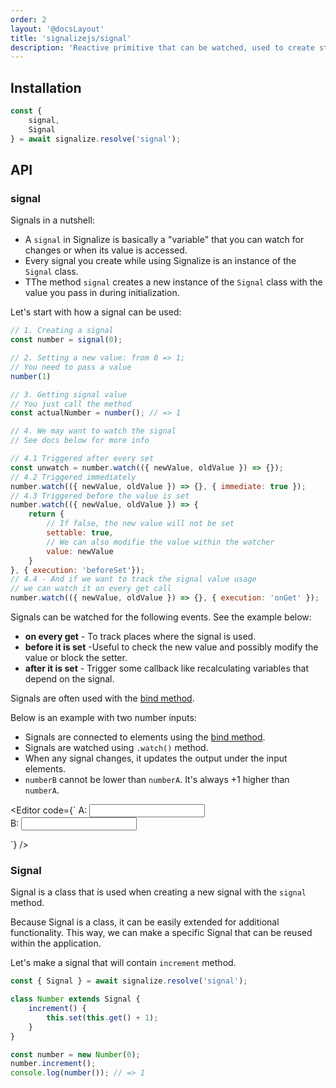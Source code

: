 ```yaml
---
order: 2
layout: '@docsLayout'
title: 'signalizejs/signal'
description: 'Reactive primitive that can be watched, used to create stores, or bound to element properties and attributes.'
---
```



## Installation
<ImportMapDependencies module="signal" />

```js
const {
	signal,
	Signal
} = await signalize.resolve('signal');
```

## API

### signal
Signals in a nutshell:
- A `signal` in Signalize is basically a "variable" that you can watch for changes or when its value is accessed.
- Every signal you create while using Signalize is an instance of the `Signal` class.
- TThe method `signal` creates a new instance of the `Signal` class with the value you pass in during initialization.

Let's start with how a signal can be used:
```js
// 1. Creating a signal
const number = signal(0);

// 2. Setting a new value: from 0 => 1;
// You need to pass a value
number(1)

// 3. Getting signal value
// You just call the method
const actualNumber = number(); // => 1

// 4. We may want to watch the signal
// See docs below for more info

// 4.1 Triggered after every set
const unwatch = number.watch(({ newValue, oldValue }) => {});
// 4.2 Triggered immediately
number.watch(({ newValue, oldValue }) => {}, { immediate: true });
// 4.3 Triggered before the value is set
number.watch(({ newValue, oldValue }) => {
	return {
		// If false, the new value will not be set
		settable: true,
		// We can also modifie the value within the watcher
		value: newValue
	}
}, { execution: 'beforeSet'});
// 4.4 - And if we want to track the signal value usage
// we can watch it on every get call
number.watch(({ newValue, oldValue }) => {}, { execution: 'onGet' });
```

Signals can be watched for the following events. See the example below:
- **on every get** - To track places where the signal is used.
- **before it is set** -Useful to check the new value and possibly modify the value or block the setter.
- **after it is set** - Trigger some callback like recalculating variables that depend on the signal.

Signals are often used with the [bind method](/docs/modules/bind).

Below is an example with two number inputs:
- Signals are connected to elements using the [bind method](/docs/modules/bind).
- Signals are watched using `.watch()` method.
- When any signal changes, it updates the output under the input elements.
- `numberB` cannot be lower than `numberA`. It's always +1 higher than `numberA`.

<Editor code={`
A: <input id="numberA" type="number"><br>
B: <input id="numberB" type="number"><br>
<span id="output"></span>

<script type="importmap">${createImportMapJson(['signal', 'bind'])}</script>

<script type="module">

	const { resolve } = new Signalize();
	const { signal, bind } = await resolve('signal', 'bind');

	// 1. Init Signals
	const numberA = signal(1);
	const numberB = signal(2);

	// 2. Bind signals to inputs
	// bind(element, attributes)
	bind(document.querySelector('#numberA'), { value: numberA });
	bind(document.querySelector('#numberB'), { value: numberB });

	// 3. Bind signal to output.
	bind(document.querySelector('#output'), {
		// 4. In case we need to pass more than just a Signal
		// into the bind function, we need to tell the function
		// which signals to watch. The array contains signals
		// to watch and the listener goes last [...signals, listener]
		html: [numberA, numberB, () => \`Outpout is: \${numberA + numberB}\`]
	})

	// 5. Watch numberA,
	// Execute watcher immediatelly {immediate: true }
	numberA.watch(({ newValue }) => {
		// 6. When number A is set, automatically increase
		// numberB if it is smaller than A
		if (newValue > numberB()) {
			numberB(newValue + 1);
		}
	}, { immediate: true });

	// 7. Watch number B, execute it before it is set
	numberB.watch(({ newValue, oldValue }) => {
		// 8. When number B is set, but is smaller than number A,
		// return the old value and block setting the value
		if (newValue < numberA()) {
			return {
				value: oldValue,
				settable: false
			}
		}
	}, { execution: 'beforeSet' });
</script>
`} />

### Signal
Signal is a class that is used when creating a new signal with the `signal` method.

Because Signal is a class, it can be easily extended for additional functionality.
This way, we can make a specific Signal that can be reused within the application.

Let's make a signal that will contain `increment` method.
```js
const { Signal } = await signalize.resolve('signal');

class Number extends Signal {
	increment() {
		this.set(this.get() + 1);
	}
}

const number = new Number(0);
number.increment();
console.log(number()); // => 1
```
